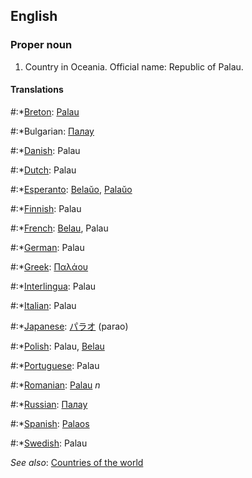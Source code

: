 ==English==

===Proper noun===

# Country in Oceania. Official name: Republic of Palau.

====Translations====
#:*[[Breton]]: [[Palau]]
#:*Bulgarian: [[Палау]]
#:*[[Danish]]: Palau
#:*[[Dutch]]: Palau
#:*[[Esperanto]]: [[Belaŭo]], [[Palaŭo]]
#:*[[Finnish]]: Palau
#:*[[French]]: [[Belau]], Palau
#:*[[German]]: Palau
#:*[[Greek]]: [[Παλάου]]
#:*[[Interlingua]]: Palau
#:*[[Italian]]: Palau
#:*[[Japanese]]: [[パラオ]] (parao)
#:*[[Polish]]: Palau, [[Belau]]
#:*[[Portuguese]]: Palau
#:*[[Romanian]]: [[Palau]] ''n''
#:*[[Russian]]: [[Палау]]
#:*[[Spanish]]: [[Palaos]]
#:*[[Swedish]]: Palau

''See also'': [[Countries of the world]]